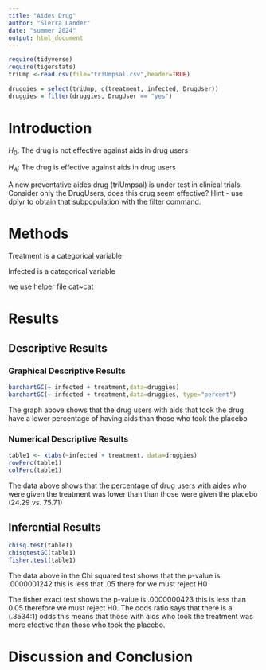 ```yaml
---
title: "Aides Drug"
author: "Sierra Lander"
date: "summer 2024"
output: html_document
---
```


```r
require(tidyverse)
require(tigerstats)
triUmp <-read.csv(file="triUmpsal.csv",header=TRUE)

druggies = select(triUmp, c(treatment, infected, DrugUser))
druggies = filter(druggies, DrugUser == "yes")


```


# Introduction

$H_0$: The drug is not effective against aids in drug users  


$H_A$: The drug is effective against aids in drug users

  



<!--In this section you explain what you are trying to show.  Where did the data come from?  What is the research or other question you are trying to answer?.  If you skimp in this section expect to be marked down in your grade. Paint a picture of the project a couple of paragraphs is expected!-->

A new  preventative aides drug (triUmpsal) is under test in clinical trials. Consider only the DrugUsers, does this drug seem effective?  Hint - use dplyr to obtain that subpopulation with the filter command.

# Methods

Treatment is a categorical variable 

Infected is a categorical variable 

we use helper file cat~cat

<!--Decide on your methods:  use "variable analysis" or other appropriate descriptors.  Make sure to choose at least one graphical method and at least one numerical method. Discuss what data manipulations may be needed for example subsetting or other binning procedures and what sort of graphical displays and inferential tools will be used!-->

# Results

<!--Divide this section into two sub-sections:  One for your descriptive  results and one for your inferential results.!-->

## Descriptive Results

### Graphical Descriptive Results
 
 
```r
barchartGC(~ infected + treatment,data=druggies)
barchartGC(~ infected + treatment,data=druggies, type="percent")
```
 
 The graph above shows that the drug users with aids that took the drug have a lower percentage of having aids than those who took the placebo   
 
 
 
 
 
<!--Graphical results here.  Make sure to show your code.  Provide appropriate labels for axes, giving units if possible, and provide a good title for the graph, too.  Use the graphical results to describe the patterns if any that exist in the data as focused toward the research question. Bottom line is to explain the features of the graph that are relevant to conforming or departing to what is expected by your null hypothesis !-->

### Numerical Descriptive Results



```r
table1 <- xtabs(~infected + treatment, data=druggies)
rowPerc(table1)
colPerc(table1)
```



The data above shows that the percentage of drug users with aides who were   given the treatment  was lower than than those were given the placebo (24.29   vs. 75.71)  


<!--Numerical results go here. Use the numerical results to describe the patterns if any that exist in the data as focused toward the research question!-->

## Inferential Results


```r
chisq.test(table1)
chisqtestGC(table1)
fisher.test(table1)
```

The data above in the Chi squared test shows that the p-value is .0000001242
this is less that .05 there for we must reject H0 


The fisher exact test shows the p-value is .0000000423 this is less than 0.05 therefore we must reject H0. The odds ratio says that there is a (.3534:1) odds this means that those with aids who took the treatment was more efective than those who took the placebo. 


<!--State hypothesis clearly.  Make sure your discussion of the inferential test covers all the aspects that the test output produces, such as test statistic, p-value etc.  Make a decision about the null hypothesis, explain the assumptions on which the selected test/procedure was based, and why the chosen procedure satisfys the assumptions and is appropriate to answer the research question!-->


# Discussion and Conclusion

<!--Discussion and conclusion here.  If you found a relationship be sure to consider whether the relationship occurs because one of the variavbles causes the other, or whether they perhasps are related for some other reason.  Watch the chapter 6 videos from the GeorgeTown videos collection.!-->
